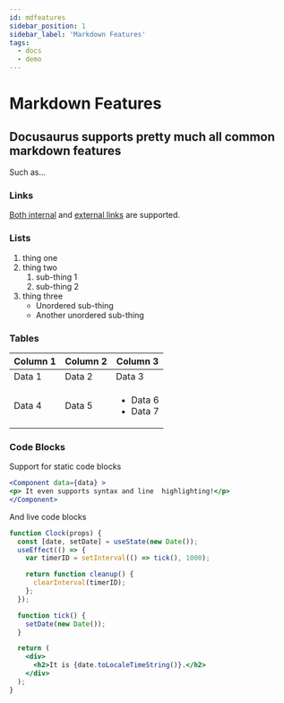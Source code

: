 ```yaml
---
id: mdfeatures
sidebar_position: 1
sidebar_label: 'Markdown Features'
tags: 
  - docs
  - demo
---
```


# Markdown Features

## Docusaurus supports pretty much all common markdown features

Such as... 

### Links
[Both internal](../demo) and [external links](https://daringfireball.net/projects/markdown/syntax#link) are supported.

### Lists

1. thing one
1. thing two
    1. sub-thing 1
    1. sub-thing 2
1. thing three
    * Unordered sub-thing
    * Another unordered sub-thing

### Tables

| Column 1 | Column 2 | Column 3 |
| --- | --- | --- |
| Data 1 | Data 2 | Data 3 |
| Data 4 | Data 5 |  <ul><li> Data 6</li><li>Data 7</li></ul> |

### Code Blocks 

Support for static code blocks

```jsx {2}
<Component data={data} >
<p> It even supports syntax and line  highlighting!</p>
</Component>
```

And live code blocks 

```jsx live
function Clock(props) {
  const [date, setDate] = useState(new Date());
  useEffect(() => {
    var timerID = setInterval(() => tick(), 1000);

    return function cleanup() {
      clearInterval(timerID);
    };
  });

  function tick() {
    setDate(new Date());
  }

  return (
    <div>
      <h2>It is {date.toLocaleTimeString()}.</h2>
    </div>
  );
}
```


